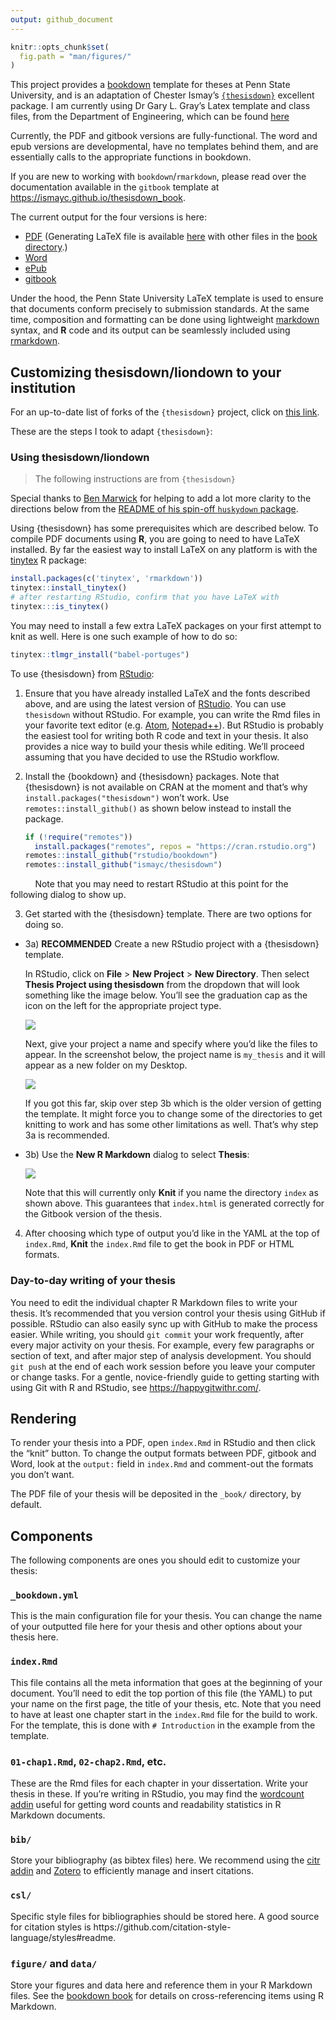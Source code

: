 ```yaml
---
output: github_document
---
```


<!-- README.md is generated from README.Rmd via `devtools::build_readme()`. Please edit README.Rmd -->

```r
knitr::opts_chunk$set(
  fig.path = "man/figures/"
)
```

This project provides a [bookdown](https://github.com/rstudio/bookdown) template
for theses at Penn State University, and is an adaptation of Chester Ismay's
[`{thesisdown}`](https://github.com/ismayc/thesisdown) excellent package. I am
currently using Dr Gary L. Gray's Latex template and class files, from the 
Department of Engineering, which can be found 
[here](https://sites.esm.psu.edu/~gray/psu-latex-thesis-class.html)

Currently, the PDF and gitbook versions are fully-functional.  The word and epub versions are developmental, have no templates behind them, and are essentially calls to the appropriate functions in bookdown.

If you are new to working with `bookdown`/`rmarkdown`, please read over the documentation available in the `gitbook` template at <https://ismayc.github.io/thesisdown_book>.

The current output for the four versions is here:

- [PDF](https://github.com/ismayc/thesisdown_book/blob/master/thesis.pdf) (Generating LaTeX file is available [here](https://github.com/ismayc/thesisdown_book/blob/master/thesis.tex) with other files in the [book directory](https://github.com/ismayc/thesisdown_book/tree/master).)
- [Word](https://github.com/ismayc/thesisdown_book/blob/master/thesis.docx)
- [ePub](https://github.com/ismayc/thesisdown_book/blob/master/thesis.epub)
- [gitbook](https://ismayc.github.io/thesisdown_book)

Under the hood, the Penn State University LaTeX template is used to ensure that
documents conform precisely to submission standards. At the same time,
composition and formatting can be done using lightweight
[markdown](https://rmarkdown.rstudio.com/authoring_basics.html) syntax,
and **R** code and its output can be seamlessly included using
[rmarkdown](https://rmarkdown.rstudio.com).

## Customizing thesisdown/liondown to your institution

For an up-to-date list of forks of the `{thesisdown}` project, click on 
[this link](https://github.com/ismayc/thesisdown#customizing-thesisdown-to-your-institution).

These are the steps I took to adapt `{thesisdown}`:

### Using thesisdown/liondown

> The following instructions are from `{thesisdown}`

Special thanks to [Ben Marwick](https://github.com/benmarwick) for helping to add a lot more clarity to the directions below from the [README of his spin-off `huskydown` package](https://github.com/benmarwick/huskydown/blob/master/README.md).

Using {thesisdown} has some prerequisites which are described below. To compile PDF documents using **R**, you are going to need to have LaTeX installed. By far the easiest way to install LaTeX on any platform is with the [tinytex](https://yihui.name/tinytex/) R package:

```r
install.packages(c('tinytex', 'rmarkdown'))
tinytex::install_tinytex()
# after restarting RStudio, confirm that you have LaTeX with
tinytex:::is_tinytex()
```

You may need to install a few extra LaTeX packages on your first attempt to knit as well. Here is one such example of how to do so:

```r
tinytex::tlmgr_install("babel-portuges")
```

To use {thesisdown} from [RStudio](https://www.rstudio.com/products/rstudio/download/):

1. Ensure that you have already installed LaTeX and the fonts described above, and are using the latest version of [RStudio](https://www.rstudio.com/products/rstudio/download/). You can use `thesisdown` without RStudio. For example, you can write the Rmd files in your favorite text editor (e.g. [Atom](https://atom.io/), [Notepad++](https://notepad-plus-plus.org/)). But RStudio is probably the easiest tool for writing both R code and text in your thesis. It also provides a nice way to build your thesis while editing. We'll proceed assuming that you have decided to use the RStudio workflow.

2. Install the {bookdown} and {thesisdown} packages. Note that {thesisdown} is not available on CRAN at the moment and that's why `install.packages("thesisdown")` won't work. Use `remotes::install_github()` as shown below instead to install the package.

    ```r
    if (!require("remotes")) 
      install.packages("remotes", repos = "https://cran.rstudio.org")
    remotes::install_github("rstudio/bookdown")
    remotes::install_github("ismayc/thesisdown")
    ```
      
  &nbsp;&nbsp;&nbsp;&nbsp;&nbsp;&nbsp;&nbsp;&nbsp;&nbsp;&nbsp;Note that you may need to restart RStudio at this point for the following dialog to show up.

3. Get started with the {thesisdown} template. There are two
options for doing so.

- 3a) **RECOMMENDED** Create a new RStudio project with a
{thesisdown} template.

  In RStudio, click on **File** > **New Project** > 
**New Directory**. Then select 
**Thesis Project using thesisdown** from the dropdown that
will look something like the image below. You'll see the
graduation cap as the icon on the left for the appropriate
project type.

  ![](https://raw.githubusercontent.com/ismayc/thesisdown/master/docs/reference/figures/thesis_proj.png)

  Next, give your project a name and specify where you'd like
the files to appear. In the screenshot below, the project
name is `my_thesis` and it will appear as a new folder
on my Desktop.

  ![](https://raw.githubusercontent.com/ismayc/thesisdown/master/docs/reference/figures/thesis_proj_name.png)

  If you got this far, skip over step 3b which is the older
version of getting the template. It might force you to
change some of the directories to get knitting to work
and has some other limitations as well. That's why step 3a
is recommended.

- 3b) Use the **New R Markdown** dialog to select **Thesis**:

  ![](https://raw.githubusercontent.com/ismayc/thesisdown/master/docs/reference/figures/thesis_rmd.png)

  Note that this will currently only **Knit** if you name the directory `index` as shown above. This guarantees that `index.html` is generated correctly for the Gitbook version of the thesis.

4. After choosing which type of output you'd like in the YAML at the top of `index.Rmd`, **Knit** the `index.Rmd` file to get the book in PDF or HTML formats.

### Day-to-day writing of your thesis

You need to edit the individual chapter R Markdown files to write your thesis. It's recommended that you version control your thesis using GitHub if possible. RStudio can also easily sync up with GitHub to make the process easier. While writing, you should `git commit` your work frequently, after every major activity on your thesis. For example, every few paragraphs or section of text, and after major step of analysis development. You should `git push` at the end of each work session before you leave your computer or change tasks. For a gentle, novice-friendly guide to getting starting with using Git with R and RStudio, see <https://happygitwithr.com/>.

## Rendering

To render your thesis into a PDF, open `index.Rmd` in RStudio and then click the "knit" button. To change the output formats between PDF, gitbook and Word, look at the `output:` field in `index.Rmd` and comment-out the formats you don't want.

The PDF file of your thesis will be deposited in the `_book/` directory, by default.

## Components

The following components are ones you should edit to customize your thesis:

### `_bookdown.yml`

This is the main configuration file for your thesis. You can change the name of your outputted file here for your thesis and other options about your thesis here.

### `index.Rmd`

This file contains all the meta information that goes at the beginning of your
document. You'll need to edit the top portion of this file (the YAML) to put your name on the first page, the title of your thesis, etc. Note that you need to have at least one chapter start in the `index.Rmd` file for the build to work. For the template, this is done with `# Introduction` in the example from the template.

### `01-chap1.Rmd`, `02-chap2.Rmd`, etc.

These are the Rmd files for each chapter in your dissertation. Write your thesis in these. If you're writing in RStudio, you may find the [wordcount addin](https://github.com/benmarwick/wordcountaddin) useful for getting word counts and readability statistics in R Markdown documents.

### `bib/`

Store your bibliography (as bibtex files) here. We recommend using the [citr addin](https://github.com/crsh/citr) and [Zotero](https://www.zotero.org/) to efficiently manage and insert citations.

### `csl/`

Specific style files for bibliographies should be stored here. A good source for
citation styles is https://github.com/citation-style-language/styles#readme.

### `figure/` and `data/`

Store your figures and data here and reference them in your R Markdown files. See the [bookdown book](https://bookdown.org/yihui/bookdown/) for details on cross-referencing items using R Markdown.
